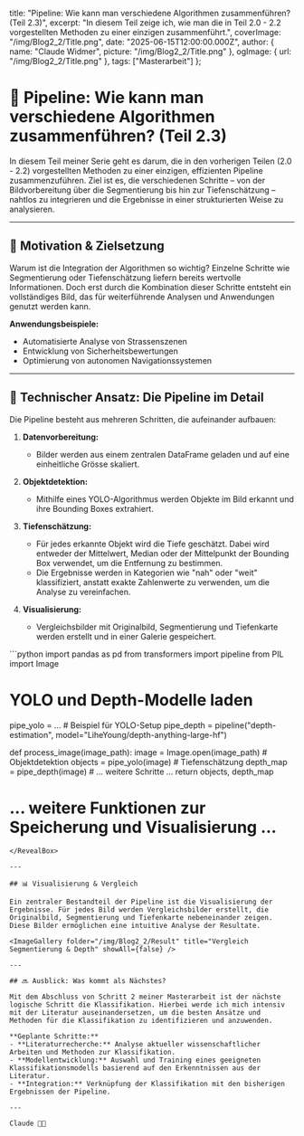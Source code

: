 
  title: "Pipeline: Wie kann man verschiedene Algorithmen zusammenführen? (Teil 2.3)",
  excerpt: "In diesem Teil zeige ich, wie man die in Teil 2.0 - 2.2 vorgestellten Methoden zu einer einzigen zusammenführt.",
  coverImage: "/img/Blog2_2/Title.png",
  date: "2025-06-15T12:00:00.000Z",
  author: {
    name: "Claude Widmer",
    picture: "/img/Blog2_2/Title.png"
  },
  ogImage: {
    url: "/img/Blog2_2/Title.png"
  },
  tags: ["Masterarbeit"]
};

# 🔗 Pipeline: Wie kann man verschiedene Algorithmen zusammenführen? (Teil 2.3)

In diesem Teil meiner Serie geht es darum, die in den vorherigen Teilen (2.0 - 2.2) vorgestellten Methoden zu einer einzigen, effizienten Pipeline zusammenzuführen. Ziel ist es, die verschiedenen Schritte – von der Bildvorbereitung über die Segmentierung bis hin zur Tiefenschätzung – nahtlos zu integrieren und die Ergebnisse in einer strukturierten Weise zu analysieren.

---

## 🧩 Motivation & Zielsetzung

Warum ist die Integration der Algorithmen so wichtig? Einzelne Schritte wie Segmentierung oder Tiefenschätzung liefern bereits wertvolle Informationen. Doch erst durch die Kombination dieser Schritte entsteht ein vollständiges Bild, das für weiterführende Analysen und Anwendungen genutzt werden kann.

**Anwendungsbeispiele:**
- Automatisierte Analyse von Strassenszenen
- Entwicklung von Sicherheitsbewertungen
- Optimierung von autonomen Navigationssystemen

---

## 🔬 Technischer Ansatz: Die Pipeline im Detail

Die Pipeline besteht aus mehreren Schritten, die aufeinander aufbauen:

1. **Datenvorbereitung:**
   - Bilder werden aus einem zentralen DataFrame geladen und auf eine einheitliche Grösse skaliert.

2. **Objektdetektion:**
   - Mithilfe eines YOLO-Algorithmus werden Objekte im Bild erkannt und ihre Bounding Boxes extrahiert.

3. **Tiefenschätzung:**
   - Für jedes erkannte Objekt wird die Tiefe geschätzt. Dabei wird entweder der Mittelwert, Median oder der Mittelpunkt der Bounding Box verwendet, um die Entfernung zu bestimmen.
   - Die Ergebnisse werden in Kategorien wie "nah" oder "weit" klassifiziert, anstatt exakte Zahlenwerte zu verwenden, um die Analyse zu vereinfachen.

4. **Visualisierung:**
   - Vergleichsbilder mit Originalbild, Segmentierung und Tiefenkarte werden erstellt und in einer Galerie gespeichert.

<RevealBox title="Kompletter Python-Workflow für die Pipeline">
```python
import pandas as pd
from transformers import pipeline
from PIL import Image

# YOLO und Depth-Modelle laden
pipe_yolo = ...  # Beispiel für YOLO-Setup
pipe_depth = pipeline("depth-estimation", model="LiheYoung/depth-anything-large-hf")

def process_image(image_path):
    image = Image.open(image_path)
    # Objektdetektion
    objects = pipe_yolo(image)
    # Tiefenschätzung
    depth_map = pipe_depth(image)
    # ... weitere Schritte ...
    return objects, depth_map

# ... weitere Funktionen zur Speicherung und Visualisierung ...
```
</RevealBox>

---

## 📊 Visualisierung & Vergleich

Ein zentraler Bestandteil der Pipeline ist die Visualisierung der Ergebnisse. Für jedes Bild werden Vergleichsbilder erstellt, die Originalbild, Segmentierung und Tiefenkarte nebeneinander zeigen. Diese Bilder ermöglichen eine intuitive Analyse der Resultate.

<ImageGallery folder="/img/Blog2_2/Result" title="Vergleich Segmentierung & Depth" showAll={false} />

---

## 🔜 Ausblick: Was kommt als Nächstes?

Mit dem Abschluss von Schritt 2 meiner Masterarbeit ist der nächste logische Schritt die Klassifikation. Hierbei werde ich mich intensiv mit der Literatur auseinandersetzen, um die besten Ansätze und Methoden für die Klassifikation zu identifizieren und anzuwenden.

**Geplante Schritte:**
- **Literaturrecherche:** Analyse aktueller wissenschaftlicher Arbeiten und Methoden zur Klassifikation.
- **Modellentwicklung:** Auswahl und Training eines geeigneten Klassifikationsmodells basierend auf den Erkenntnissen aus der Literatur.
- **Integration:** Verknüpfung der Klassifikation mit den bisherigen Ergebnissen der Pipeline.

---

Claude 👨‍💻
